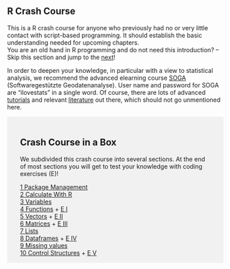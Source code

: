::: {#main .site-main role="main"}
::: entry-header
# R Crash Course {#r-crash-course .entry-title}
:::

::: entry-content
This is a R crash course for anyone who previously had no or very little contact with script-based programming. It should establish the basic understanding needed for upcoming chapters.\
You are an old hand in R programming and do not need this introduction? -- Skip this section and jump to the [next](https://blogs.fu-berlin.de/reseda/acquire/)!

In order to deepen your knowledge, in particular with a view to statistical analysis, we recommend the advanced elearning course [SOGA](https://www.geo.fu-berlin.de/en/v/soga/index.html){target="_blank" rel="noopener"} (Softwaregestützte Geodatenanalyse). User name and password for SOGA are "ilovestats" in a single word. Of course, there are lots of advanced [tutorials](https://www.rstudio.com/online-learning/#R){target="_blank" rel="noopener"} and relevant [literature](https://cran.r-project.org/doc/manuals/R-intro.pdf){target="_blank" rel="noopener"} out there, which should not go unmentioned here.

::: {style="background-color: #f1f1f1;padding: 18px 30px 1px"}
# Crash Course in a Box

We subdivided this crash course into several sections. At the end of most sections you will get to test your knowledge with coding exercises (E)!

[1 Package Management](https://blogs.fu-berlin.de/reseda/r-crash-course/#ch1)\
[2 Calculate With R](https://blogs.fu-berlin.de/reseda/r-crash-course/#ch2)\
[3 Variables](https://blogs.fu-berlin.de/reseda/r-crash-course/#ch3)\
[4 Functions](https://blogs.fu-berlin.de/reseda/r-crash-course/#ch4) + [E I](https://blogs.fu-berlin.de/reseda/e01/)\
[5 Vectors](https://blogs.fu-berlin.de/reseda/r-crash-course-2/#ch5) + [E II](https://blogs.fu-berlin.de/reseda/e02/)\
[6 Matrices](https://blogs.fu-berlin.de/reseda/r-crash-course-3/#ch6) + [E III](https://blogs.fu-berlin.de/reseda/e03/)\
[7 Lists](https://blogs.fu-berlin.de/reseda/r-crash-course-4/#ch7)\
[8 Dataframes](https://blogs.fu-berlin.de/reseda/r-crash-course-4/#ch8) + [E IV](https://blogs.fu-berlin.de/reseda/e04/)\
[9 Missing values](https://blogs.fu-berlin.de/reseda/r-crash-course-5/#ch9)\
[10 Control Structures](https://blogs.fu-berlin.de/reseda/r-crash-course-5/#ch10) + [E V](https://blogs.fu-berlin.de/reseda/e05/)
:::
:::
:::
